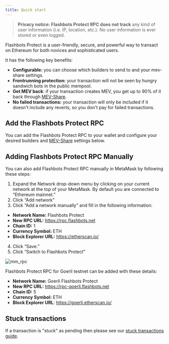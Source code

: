 ```yaml
---
title: Quick start
---
```



> **Privacy notice: Flashbots Protect RPC does not track** any kind of user information (i.e. IP, location, etc.). No user information is ever stored or even logged.

Flashbots Protect is a user-friendly, secure, and powerful way to transact on Ethereum for both novices and sophisticated users. 

It has the following key benefits:
- **Configurable:** you can choose which builders to send to and your mev-share settings.
- **Frontrunning protection:** your transaction will not be seen by hungry sandwich bots in the public mempool.
- **Get MEV back**: if your transaction creates MEV, you get up to 90% of it back through [MEV-Share](/flashbots-protect/mev-share).
- **No failed transactions:** your transaction will only be included if it doesn't include any reverts, so you don't pay for failed transactions.

## Add the Flashbots Protect RPC
You can add the Flashbots Protect RPC to your wallet and configure your desired builders and [MEV-Share](/flashbots-protect/mev-share) settings below.
<ProtectButtonSelector />

## Adding Flashbots Protect RPC Manually
You can also add Flashbots Protect RPC manually in MetaMask by following these steps:
1. Expand the Network drop-down menu by clicking on your current network at the top of your MetaMask. By default you are connected to “Ethereum mainnet.”
2. Click “Add network”
3. Click “Add a network manually” and fill in the following information:
- **Network Name:** Flashbots Protect
- **New RPC URL:** https://rpc.flashbots.net
- **Chain ID:** 1
- **Currency Symbol:** ETH
- **Block Explorer URL:** https://etherscan.io/
4. Click “Save.”
5. Click “Switch to Flashbots Protect”

![mm_rpc](/img/mm_rpc.png)

Flashbots Protect RPC for Goerli testnet can be added with these details:
- **Network Name:** Goerli Flashbots Protect
- **New RPC URL:** https://rpc-goerli.flashbots.net
- **Chain ID:** 5
- **Currency Symbol:** ETH
- **Block Explorer URL**: https://goerli.etherscan.io/

## Stuck transactions
If a transaction is "stuck" as pending then please see our [stuck transactions guide](/flashbots-protect/stuck_transactions).